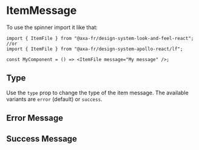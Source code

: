 
<Meta of={ItemFileStories} name="ItemMessage" />

# ItemMessage

To use the spinner import it like that:

```tsx
import { ItemFile } from "@axa-fr/design-system-look-and-feel-react";
//or
import { ItemFile } from "@axa-fr/design-system-apollo-react/lf";

const MyComponent = () => <ItemFile message="My message" />;
```

## Type

Use the `type` prop to change the type of the item message. The available variants are `error` (default) or `success`.

## Error Message

<Canvas of={ItemFileStories.Error} />

<Controls of={ItemFileStories.Error} />

## Success Message

<Canvas of={ItemMessageStories.Success} />

<Controls of={ItemMessageStories.Success} />
